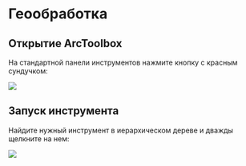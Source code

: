 # Геообработка {#manual-toolbox}

## Открытие ArcToolbox

На стандартной панели инструментов нажмите кнопку с красным сундучком:

![](images/Appendix/image97.png)

## Запуск инструмента

Найдите нужный инструмент в иерархическом дереве и дважды щелкните на нем:

![](images/Appendix/image98.png)
